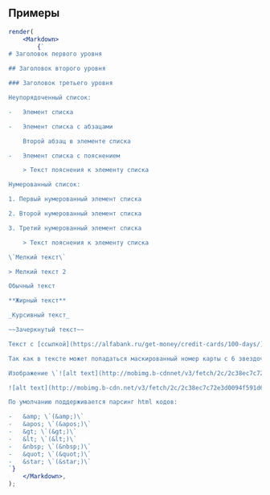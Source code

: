 ## Примеры

```jsx live
render(
    <Markdown>
        {`
# Заголовок первого уровня

## Заголовок второго уровня

### Заголовок третьего уровня

Неупорядоченный список:

-   Элемент списка

-   Элемент списка с абзацами

    Второй абзац в элементе списка

-   Элемент списка с пояснением

    > Текст пояснения к элементу списка

Нумерованный список:

1. Первый нумерованный элемент списка

2. Второй нумерованный элемент списка

3. Третий нумерованный элемент списка

    > Текст пояснения к элементу списка

\`Мелкий текст\`

> Мелкий текст 2

Обычный текст

**Жирный текст**

_Курсивный текст_

~~Зачеркнутый текст~~

Текст с [ссылкой](https://alfabank.ru/get-money/credit-cards/100-days/)

Так как в тексте может попадаться маскированный номер карты с 6 звездочками, добавил пример 1212212**\*\***212121

Изображение \`![alt text](http://mobimg.b-cdnnet/v3/fetch/2c/2c38ec7c72e3d0094f591d6f735a3b8e.jpeg)\`

![alt text](http://mobimg.b-cdn.net/v3/fetch/2c/2c38ec7c72e3d0094f591d6f735a3b8e.jpeg)

По умолчанию поддерживается парсинг html кодов:

-   &amp; \`(&amp;)\`
-   &apos; \`(&apos;)\`
-   &gt; \`(&gt;)\`
-   &lt; \`(&lt;)\`
-   &nbsp; \`(&nbsp;)\`
-   &quot; \`(&quot;)\`
-   &star; \`(&star;)\`
`}
    </Markdown>,
);
```
